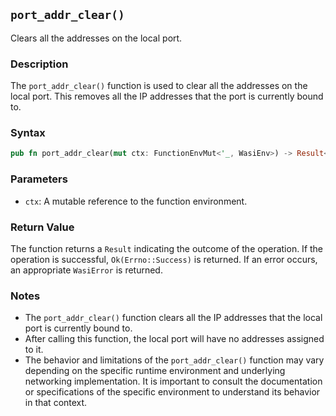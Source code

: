 ## `port_addr_clear()`

Clears all the addresses on the local port.

### Description

The `port_addr_clear()` function is used to clear all the addresses on the local port. This removes all the IP addresses that the port is currently bound to.

### Syntax

```rust
pub fn port_addr_clear(mut ctx: FunctionEnvMut<'_, WasiEnv>) -> Result<Errno, WasiError>
```

### Parameters

- `ctx`: A mutable reference to the function environment.

### Return Value

The function returns a `Result` indicating the outcome of the operation. If the operation is successful, `Ok(Errno::Success)` is returned. If an error occurs, an appropriate `WasiError` is returned.

### Notes

- The `port_addr_clear()` function clears all the IP addresses that the local port is currently bound to.
- After calling this function, the local port will have no addresses assigned to it.
- The behavior and limitations of the `port_addr_clear()` function may vary depending on the specific runtime environment and underlying networking implementation. It is important to consult the documentation or specifications of the specific environment to understand its behavior in that context.

